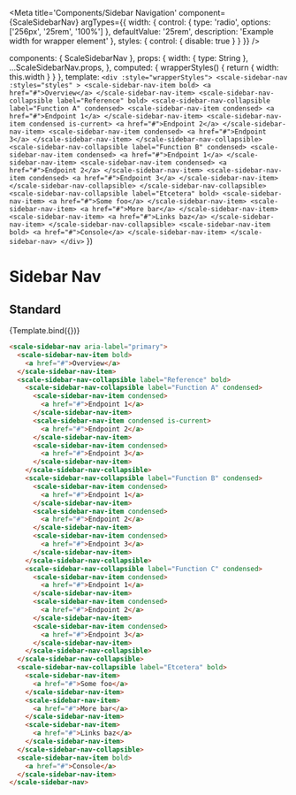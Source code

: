 
<Meta
  title='Components/Sidebar Navigation'
  component={ScaleSidebarNav}
  argTypes={{
    width: {
      control: {
        type: 'radio',
        options: ['256px', '25rem', '100%']
      },
      defaultValue: '25rem',
      description: 'Example width for wrapper element'
    },
    styles: {
      control: { disable: true }
    }
  }}
/>

  components: { ScaleSidebarNav },
  props: {
    width: { type: String },
    ...ScaleSidebarNav.props,
  },
  computed: {
    wrapperStyles() {
      return {
        width: this.width
      }
    }
  },
  template: `
    <div :style="wrapperStyles">
      <scale-sidebar-nav
        :styles="styles"
      >
        <scale-sidebar-nav-item bold>
          <a href="#">Overview</a>
        </scale-sidebar-nav-item>
        <scale-sidebar-nav-collapsible label="Reference" bold>
          <scale-sidebar-nav-collapsible label="Function A" condensed>
            <scale-sidebar-nav-item condensed>
              <a href="#">Endpoint 1</a>
            </scale-sidebar-nav-item>
            <scale-sidebar-nav-item condensed is-current>
              <a href="#">Endpoint 2</a>
            </scale-sidebar-nav-item>
            <scale-sidebar-nav-item condensed>
              <a href="#">Endpoint 3</a>
            </scale-sidebar-nav-item>
          </scale-sidebar-nav-collapsible>
          <scale-sidebar-nav-collapsible label="Function B" condensed>
            <scale-sidebar-nav-item condensed>
              <a href="#">Endpoint 1</a>
            </scale-sidebar-nav-item>
            <scale-sidebar-nav-item condensed>
              <a href="#">Endpoint 2</a>
            </scale-sidebar-nav-item>
            <scale-sidebar-nav-item condensed>
              <a href="#">Endpoint 3</a>
            </scale-sidebar-nav-item>
          </scale-sidebar-nav-collapsible>
        </scale-sidebar-nav-collapsible>
        <scale-sidebar-nav-collapsible label="Etcetera" bold>
          <scale-sidebar-nav-item>
            <a href="#">Some foo</a>
          </scale-sidebar-nav-item>
          <scale-sidebar-nav-item>
            <a href="#">More bar</a>
          </scale-sidebar-nav-item>
          <scale-sidebar-nav-item>
            <a href="#">Links baz</a>
          </scale-sidebar-nav-item>
        </scale-sidebar-nav-collapsible>
        <scale-sidebar-nav-item bold>
          <a href="#">Console</a>
        </scale-sidebar-nav-item>
      </scale-sidebar-nav>
    </div>
  `
})

# Sidebar Nav

## Standard

<Canvas withSource="none">
  <Story name='Standard'>
    {Template.bind({})}
  </Story>
</Canvas>

<ArgsTable story='Standard' />

```html
<scale-sidebar-nav aria-label="primary">
  <scale-sidebar-nav-item bold>
    <a href="#">Overview</a>
  </scale-sidebar-nav-item>
  <scale-sidebar-nav-collapsible label="Reference" bold>
    <scale-sidebar-nav-collapsible label="Function A" condensed>
      <scale-sidebar-nav-item condensed>
        <a href="#">Endpoint 1</a>
      </scale-sidebar-nav-item>
      <scale-sidebar-nav-item condensed is-current>
        <a href="#">Endpoint 2</a>
      </scale-sidebar-nav-item>
      <scale-sidebar-nav-item condensed>
        <a href="#">Endpoint 3</a>
      </scale-sidebar-nav-item>
    </scale-sidebar-nav-collapsible>
    <scale-sidebar-nav-collapsible label="Function B" condensed>
      <scale-sidebar-nav-item condensed>
        <a href="#">Endpoint 1</a>
      </scale-sidebar-nav-item>
      <scale-sidebar-nav-item condensed>
        <a href="#">Endpoint 2</a>
      </scale-sidebar-nav-item>
      <scale-sidebar-nav-item condensed>
        <a href="#">Endpoint 3</a>
      </scale-sidebar-nav-item>
    </scale-sidebar-nav-collapsible>
    <scale-sidebar-nav-collapsible label="Function C" condensed>
      <scale-sidebar-nav-item condensed>
        <a href="#">Endpoint 1</a>
      </scale-sidebar-nav-item>
      <scale-sidebar-nav-item condensed>
        <a href="#">Endpoint 2</a>
      </scale-sidebar-nav-item>
      <scale-sidebar-nav-item condensed>
        <a href="#">Endpoint 3</a>
      </scale-sidebar-nav-item>
    </scale-sidebar-nav-collapsible>
  </scale-sidebar-nav-collapsible>
  <scale-sidebar-nav-collapsible label="Etcetera" bold>
    <scale-sidebar-nav-item>
      <a href="#">Some foo</a>
    </scale-sidebar-nav-item>
    <scale-sidebar-nav-item>
      <a href="#">More bar</a>
    </scale-sidebar-nav-item>
    <scale-sidebar-nav-item>
      <a href="#">Links baz</a>
    </scale-sidebar-nav-item>
  </scale-sidebar-nav-collapsible>
  <scale-sidebar-nav-item bold>
    <a href="#">Console</a>
  </scale-sidebar-nav-item>
</scale-sidebar-nav>
```
